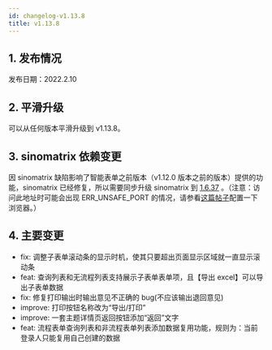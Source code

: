 ```yaml
---
id: changelog-v1.13.8
title: v1.13.8
---
```



## 1. 发布情况

发布日期：2022.2.10

<BundleList version="1.13.8" frontend="1.13.8" backend="1.13.8" font="1.13.0" />

## 2. 平滑升级

可以从任何版本平滑升级到 v1.13.8。

## 3. sinomatrix 依赖变更

因 sinomatrix 缺陷影响了智能表单之前版本（v1.12.0 版本之前的版本）提供的功能，sinomatrix 已经修复，所以需要同步升级 sinomatrix 到 [1.6.37](http://47.93.34.153:10080/sino-matrix/sino-matrix/blob/master/CHANGELOG.md) 。（注意：访问此地址时可能会出现 ERR_UNSAFE_PORT 的情况，请参看[这篇帖子](https://blog.csdn.net/kjcxmx/article/details/118122483)配置一下浏览器。）

## 4. 主要变更

- fix: 调整子表单滚动条的显示时机，使其只要超出页面显示区域就一直显示滚动条
- feat: 查询列表和无流程列表支持展示子表单表单项，且【导出 excel】可以导出子表单数据
- fix: 修复打印输出时输出意见不正确的 bug(不应该输出退回意见)
- improve: 打印按钮名称改为“导出/打印”
- improve: 一套主题详情页返回按钮添加“返回”文字
- feat: 流程表单查询列表和非流程表单列表添加数据复用功能，规则为：当前登录人只能复用自己创建的数据

